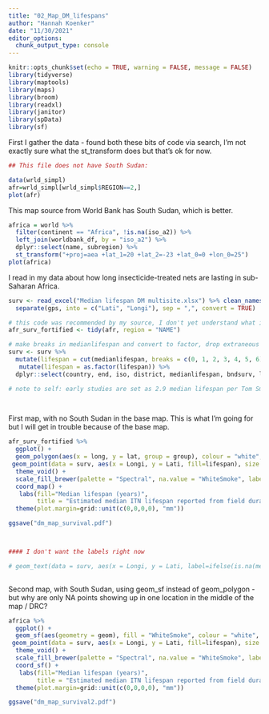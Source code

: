 ```yaml
---
title: "02_Map_DM_lifespans"
author: "Hannah Koenker"
date: "11/30/2021"
editor_options: 
  chunk_output_type: console
---
```


```r
knitr::opts_chunk$set(echo = TRUE, warning = FALSE, message = FALSE)
library(tidyverse)
library(maptools)
library(maps)
library(broom)
library(readxl)
library(janitor)
library(spData)
library(sf)
```

First I gather the data - found both these bits of code via search, I'm not exactly sure what the st_transform does but that's ok for now.


``` r
## This file does not have South Sudan:

data(wrld_simpl)
afr=wrld_simpl[wrld_simpl$REGION==2,]
plot(afr)
```

This map source from World Bank has South Sudan, which is better.
```r
africa = world %>% 
  filter(continent == "Africa", !is.na(iso_a2)) %>% 
  left_join(worldbank_df, by = "iso_a2") %>% 
  dplyr::select(name, subregion) %>% 
  st_transform("+proj=aea +lat_1=20 +lat_2=-23 +lat_0=0 +lon_0=25")
plot(africa)

```

I read in my data about how long insecticide-treated nets are lasting in sub-Saharan Africa.

```r
surv <- read_excel("Median lifespan DM multisite.xlsx") %>% clean_names() %>% 
  separate(gps, into = c("Lati", "Longi"), sep = ",", convert = TRUE) 

# this code was recommended by my source, I don't yet understand what it does exactly or why we call it 'fortified', but ok.
afr_surv_fortified <- tidy(afr, region = "NAME")

# make breaks in medianlifespan and convert to factor, drop extraneous variables
surv <- surv %>%
  mutate(lifespan = cut(medianlifespan, breaks = c(0, 1, 2, 3, 4, 5, 6))) %>%
   mutate(lifespan = as.factor(lifespan)) %>% 
  dplyr::select(country, end, iso, district, medianlifespan, bndsurv, lifespan, Lati, Longi)

# note to self: early studies are set as 2.9 median lifespan per Tom Smith's unpublished paper from July 2021, across all brands and sites.

  
```

First map, with no South Sudan in the base map. This is what I'm going for but I will get in trouble because of the base map.

```r

afr_surv_fortified %>% 
  ggplot() +
  geom_polygon(aes(x = long, y = lat, group = group), colour = "white", size = .5, fill = "WhiteSmoke") +
 geom_point(data = surv, aes(x = Longi, y = Lati, fill=lifespan), size = 2, shape = 21, colour = "darkgrey", alpha = 8/10) +
  theme_void() +
  scale_fill_brewer(palette = "Spectral", na.value = "WhiteSmoke", labels = c("0-1", "1-2", "2-3", "3-4", "4-5", "5-6", "results pending or unpublished")) +
  coord_map() +
   labs(fill="Median lifespan (years)",
        title = "Estimated median ITN lifespan reported from field durability studies, 2008-present") +
  theme(plot.margin=grid::unit(c(0,0,0,0), "mm"))

ggsave("dm_map_survival.pdf")



#### I don't want the labels right now

# geom_text(data = surv, aes(x = Longi, y = Lati, label=ifelse(is.na(medianlifespan),as.character(district),as.character(bndsurv))), hjust=1.1, vjust=1.1, size = 2) +
   
```

Second map, with South Sudan, using geom_sf instead of geom_polygon - but why are only NA points showing up in one location in the middle of the map / DRC? 

```r
africa %>% 
  ggplot() +
  geom_sf(aes(geometry = geom), fill = "WhiteSmoke", colour = "white", size = .5) +
 geom_point(data = surv, aes(x = Longi, y = Lati, fill=lifespan), size = 2, shape = 21, colour = "darkgrey", alpha = 8/10) +
  theme_void() +
  scale_fill_brewer(palette = "Spectral", na.value = "WhiteSmoke", labels = c("0-1", "1-2", "2-3", "3-4", "4-5", "5-6", "results pending or unpublished")) +
  coord_sf() +
   labs(fill="Median lifespan (years)",
        title = "Estimated median ITN lifespan reported from field durability studies, 2008-present") +
  theme(plot.margin=grid::unit(c(0,0,0,0), "mm"))

ggsave("dm_map_survival2.pdf")
```


